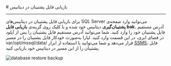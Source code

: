 

<Layout>
<Head>
<title>مستندات بازیابی فایل پشتیبان در MSSQL - لیارا</title>
</Head>
# بازیابی فایل پشتیبان در دیتابیس
<hr className="mb-2" />

برای بازیابی فایل پشتیبان در دیتابیس‌های SQL Server می‌توانید وارد صفحه‌ی <b>پشتیبان‌گیری</b> دیتابیس خود شده و با کلیک روی گزینه‌ی <b>بازیابی فایل bak.</b> آدرس مستقیم فایل پشتیبان خود را وارد کنید.
شما می‌توانید آدرس مستقیم فایل پشتیبان را پس از آپلود در فضای ابری، در این قسمت وارد کنید. لیارا به‌صورت خودکار فایل پشتیبان را در مسیر <Important>var/opt/mssql/data/</Important> قرار می‌دهد و شما می‌توانید با استفاده از ابزار <a href="./connect-via-gui/mssql-server-studio" className="text-[#2196f3] ">SSMS</a>، فایل پشتیبان را از این مسیر در دیتابیس خود بازیابی کنید.

<div className="h-4" />
<img
src="https://files.liara.ir/docs/sql-server/mssql-re.gif"
alt="database restore backup"
/>


</Layout>